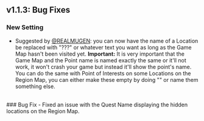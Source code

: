 ## v1.1.3: Bug Fixes 

### New Setting
- Suggested by [@REALMUGEN](https://eeveeexpo.com/members/5551/): you can now have the name of a Location be replaced with "???" or whatever text you want as long as the Game Map hasn't been visited yet.
  <Callout type="attention" blend="light">
    **Important:** It is very important that the Game Map and the Point name is named exactly the same or it'll not work, it won't crash your game but instead it'll show the point's name.
  </Callout>
  You can do the same with Point of Interests on some Locations on the Region Map, you can either make these empty by doing "" or name them something else.
<br/>
### Bug Fix 
- Fixed an issue with the Quest Name displaying the hidden locations on the Region Map.